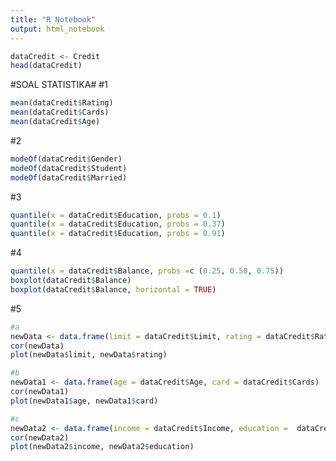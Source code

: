 ---
title: "R Notebook"
output: html_notebook
---

```{r}
dataCredit <- Credit
head(dataCredit)
```

#SOAL STATISTIKA#
#1
```{r}
mean(dataCredit$Rating)
mean(dataCredit$Cards)
mean(dataCredit$Age)
```


#2
```{r}
modeOf(dataCredit$Gender)
modeOf(dataCredit$Student)
modeOf(dataCredit$Married)
```


#3
```{r}
quantile(x = dataCredit$Education, probs = 0.1)
quantile(x = dataCredit$Education, probs = 0.37)
quantile(x = dataCredit$Education, probs = 0.91)
```


#4
```{r}
quantile(x = dataCredit$Balance, probs =c (0.25, 0.50, 0.75))
boxplot(dataCredit$Balance)
boxplot(dataCredit$Balance, horizontal = TRUE)
```


#5
```{r}
#a
newData <- data.frame(limit = dataCredit$Limit, rating = dataCredit$Rating)
cor(newData)
plot(newData$limit, newData$rating)

#b
newData1 <- data.frame(age = dataCredit$Age, card = dataCredit$Cards)
cor(newData1)
plot(newData1$age, newData1$card)

#c
newData2 <- data.frame(income = dataCredit$Income, education =  dataCredit$Education)
cor(newData2)
plot(newData2$income, newData2$education)
```







